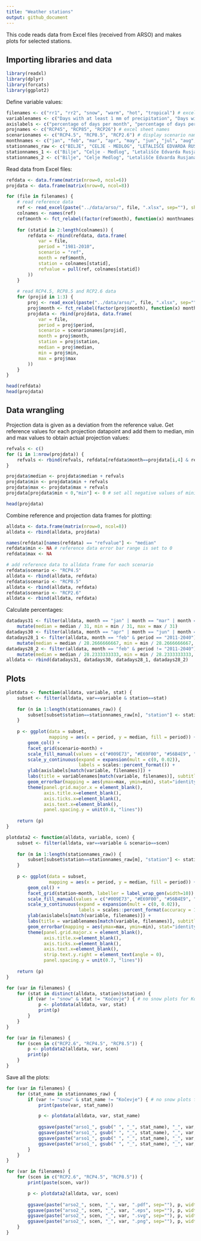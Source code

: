 ```yaml
---
title: "Weather stations"
output: github_document
---
```


This code reads data from Excel files (received from ARSO) and makes plots for 
selected stations.

## Importing libraries and data

```r
library(readxl)
library(dplyr)
library(forcats)
library(ggplot2)
```

Define variable values:

```r
filenames <- c("rr1", "rr2", "snow", "warm", "hot", "tropical") # excel file names
variablenames <- c("Days with at least 1 mm of precipitation", "Days with at least 20 mm of precipitation", "Days with snow", expression("Warm days (T"["max"]*" \u2265 25\u00B0C)"), expression("Hot days (T"["max"]*" \u2265 30\u00B0C)"), expression("Tropical nights (T"["min"]*" \u2265 20\u00B0C)")) # display variable names
axislabels <- c("percentage of days per month", "percentage of days per month", "percentage of days per month", "percentage of days per month", "percentage of days per month", "percentage of nights per month")
projnames <- c("RCP45", "RCP85", "RCP26") # excel sheet names
scenarionames <- c("RCP4.5", "RCP8.5", "RCP2.6") # display scenario names
monthnames <- c("jan", "feb", "mar", "apr", "may", "jun", "jul", "aug", "sep", "oct", "nov", "dec")
stationnames_raw <- c("BILJE", "CELJE - MEDLOG", "LETALIŠČE EDVARDA RUSJANA MARIBOR", "LJUBLJANA - BEŽIGRAD", "MURSKA SOBOTA - RAKIČAN", "NOVO MESTO", "PORTOROŽ - LETALIŠČE", "RATEČE", "CERKLJE - LETALIŠČE", "ŠMARTNO PRI SLOVENJ GRADCU", "KOČEVJE")
stationnames_1 <- c("Bilje", "Celje - Medlog", "Letališče Edvarda Rusjana Maribor", "Ljubljana - Bežigrad", "Murska Sobota - Rakičan", "Novo mesto", "Portorož - letališče", "Rateče", "Cerklje ob Krki", "Šmartno pri Slovenj Gradcu", "Kočevje")
stationnames_2 <- c("Bilje", "Celje Medlog", "Letališče Edvarda Rusjana Maribor", "Ljubljana Bežigrad", "Murska Sobota Rakičan", "Novo mesto", "Portorož letališče", "Rateče", "Cerklje ob Krki", "Šmartno pri Slovenj Gradcu", "Kočevje")
```

Read data from Excel files:

```r
refdata <- data.frame(matrix(nrow=0, ncol=6))
projdata <- data.frame(matrix(nrow=0, ncol=8))

for (file in filenames) {
    # read reference data
    ref <- read_excel(paste("../data/arso/", file, ".xlsx", sep=""), sheet=1)
    colnames <- names(ref)
    ref$month <- fct_relabel(factor(ref$month), function(x) monthnames[as.numeric(x)])
    
    for (statid in 2:length(colnames)) {
        refdata <- rbind(refdata, data.frame(
            var = file,
            period = "1981-2010",
            scenario = "ref",
            month = ref$month,
            station = colnames[statid],
            refvalue = pull(ref, colnames[statid])
        ))
    }
    
    # read RCP4.5, RCP8.5 and RCP2.6 data
    for (projid in 1:3) {
        proj <- read_excel(paste("../data/arso/", file, ".xlsx", sep=""), sheet = projid+1)
        proj$month <- fct_relabel(factor(proj$month), function(x) monthnames[as.numeric(x)])
        projdata <- rbind(projdata, data.frame(
            var = file,
            period = proj$period,
            scenario = scenarionames[projid],
            month = proj$month,
            station = proj$station,
            median = proj$median,
            min = proj$min,
            max = proj$max
        ))
    }
}

head(refdata)
head(projdata)
```

## Data wrangling

Projection data is given as a deviation from the reference value.
Get reference values for each projection datapoint and add them to median, 
min and max values to obtain actual projection values:

```r
refvals <- c()
for (i in 1:nrow(projdata)) {
    refvals <- rbind(refvals, refdata[refdata$month==projdata[i,4] & refdata$station==projdata[i,5] & refdata$var==projdata[i,1], "refvalue"])
}

projdata$median <- projdata$median + refvals
projdata$min <- projdata$min + refvals
projdata$max <- projdata$max + refvals
projdata[projdata$min < 0,"min"] <- 0 # set all negative values of minimum values to zero

head(projdata)
```

Combine reference and projection data frames for plotting:

```r
alldata <- data.frame(matrix(nrow=0, ncol=8))
alldata <- rbind(alldata, projdata)

names(refdata)[names(refdata) == "refvalue"] <- "median"
refdata$min <- NA # reference data error bar range is set to 0
refdata$max <- NA

# add reference data to alldata frame for each scenario
refdata$scenario <- "RCP4.5"
alldata <- rbind(alldata, refdata)
refdata$scenario <- "RCP8.5"
alldata <- rbind(alldata, refdata)
refdata$scenario <- "RCP2.6"
alldata <- rbind(alldata, refdata)
```

Calculate percentages:

```r
datadays31 <- filter(alldata, month == "jan" | month == "mar" | month == "may" | month == "jul" | month == "aug" | month == "oct" | month == "dec") %>% 
    mutate(median = median / 31, min = min / 31, max = max / 31)
datadays30 <- filter(alldata, month == "apr" | month == "jun" | month == "sep" | month == "nov") %>% mutate(median = median / 30, min = min / 30, max = max / 30)
datadays28_1 <- filter(alldata, month == "feb" & period == "2011-2040") %>%
    mutate(median = median / 28.2666666667, min = min / 28.2666666667, max = max / 28.2666666667)
datadays28_2 <- filter(alldata, month == "feb" & period != "2011-2040") %>%
    mutate(median = median / 28.2333333333, min = min / 28.2333333333, max = max / 28.2333333333)
alldata <- rbind(datadays31, datadays30, datadays28_1, datadays28_2)
```

## Plots

```r
plotdata <- function(alldata, variable, stat) {
    subset <- filter(alldata, var==variable & station==stat)
    
    for (n in 1:length(stationnames_raw)) {
        subset[subset$station==stationnames_raw[n], "station"] <- stationnames_1[n]
    }
    
    p <- ggplot(data = subset, 
                mapping = aes(x = period, y = median, fill = period)) + 
        geom_col() +
        facet_grid(scenario~month) + 
        scale_fill_manual(values = c("#009E73", "#E69F00", "#56B4E9", "#D55E00")) +
        scale_y_continuous(expand = expansion(mult = c(0, 0.02)),
                           labels = scales::percent_format()) +
        ylab(axislabels[match(variable, filenames)]) + 
        labs(title = variablenames[match(variable, filenames)], subtitle = stationnames_1[match(stat, stationnames_raw)], fill="period") +
        geom_errorbar(mapping = aes(ymax=max, ymin=min), stat="identity", size=0.3, width=0.9) +
        theme(panel.grid.major.x = element_blank(),
              axis.title.x=element_blank(),
              axis.ticks.x=element_blank(),
              axis.text.x=element_blank(),
              panel.spacing.y = unit(0.8, "lines"))
    
    return (p)
}

plotdata2 <- function(alldata, variable, scen) {
    subset <- filter(alldata, var==variable & scenario==scen)
    
    for (m in 1:length(stationnames_raw)) {
        subset[subset$station==stationnames_raw[m], "station"] <- stationnames_2[m]
    }
    
    p <- ggplot(data = subset, 
                mapping = aes(x = period, y = median, fill = period)) + 
        geom_col() +
        facet_grid(station~month, labeller = label_wrap_gen(width=10)) + 
        scale_fill_manual(values = c("#009E73", "#E69F00", "#56B4E9", "#D55E00")) +
        scale_y_continuous(expand = expansion(mult = c(0, 0.02)),
                           labels = scales::percent_format(accuracy = 1)) +
        ylab(axislabels[match(variable, filenames)]) + 
        labs(title = variablenames[match(variable, filenames)], subtitle = scen, fill="period") +
        geom_errorbar(mapping = aes(ymax=max, ymin=min), stat="identity", size=0.3, width=0.9) +
        theme(panel.grid.major.x = element_blank(),
              axis.title.x=element_blank(),
              axis.ticks.x=element_blank(),
              axis.text.x=element_blank(),
              strip.text.y.right = element_text(angle = 0),
              panel.spacing.y = unit(0.7, "lines"))
    
    return (p)
}
```

```r
for (var in filenames) {
    for (stat in distinct(alldata, station)$station) {
        if (var != "snow" & stat != "Kočevje") { # no snow plots for Kočevje
            p <- plotdata(alldata, var, stat)
            print(p)
        }
    }
}
```

```r
for (var in filenames) {
    for (scen in c("RCP2.6", "RCP4.5", "RCP8.5")) {
        p <- plotdata2(alldata, var, scen)
        print(p)
    }
}
```

Save all the plots:

```r
for (var in filenames) {
    for (stat_name in stationnames_raw) {
        if (var != "snow" & stat_name != "Kočevje") { # no snow plots for Kočevje
            print(paste(var, stat_name))

            p <- plotdata(alldata, var, stat_name)
        
            ggsave(paste("arso1_", gsub(" ", "_", stat_name), "_", var, ".pdf", sep=""), p, width=9, height=4, units="in", path="../output/pdf/arso", device=cairo_pdf)
            ggsave(paste("arso1_", gsub(" ", "_", stat_name), "_", var, ".eps", sep=""), p, width=9, height=4, units="in", path="../output/eps/arso", device=cairo_ps)
            ggsave(paste("arso1_", gsub(" ", "_", stat_name), "_", var, ".svg", sep=""), p, width=9, height=4, units="in", path="../output/svg/arso")
            ggsave(paste("arso1_", gsub(" ", "_", stat_name), "_", var, ".png", sep=""), p, width=9, height=4, units="in", path="../output/png/arso", dpi=500)
        }
    }
}
```

```r
for (var in filenames) {
    for (scen in c("RCP2.6", "RCP4.5", "RCP8.5")) {
        print(paste(scen, var))

        p <- plotdata2(alldata, var, scen)
            
        ggsave(paste("arso2_", scen, "_", var, ".pdf", sep=""), p, width=9, height=8, units="in", path="../output/pdf/arso", device=cairo_pdf)
        ggsave(paste("arso2_", scen, "_", var, ".eps", sep=""), p, width=9, height=8, units="in", path="../output/eps/arso", device=cairo_ps)
        ggsave(paste("arso2_", scen, "_", var, ".svg", sep=""), p, width=9, height=8, units="in", path="../output/svg/arso")
        ggsave(paste("arso2_", scen, "_", var, ".png", sep=""), p, width=9, height=8, units="in", path="../output/png/arso", dpi=500)
    }
}
```
